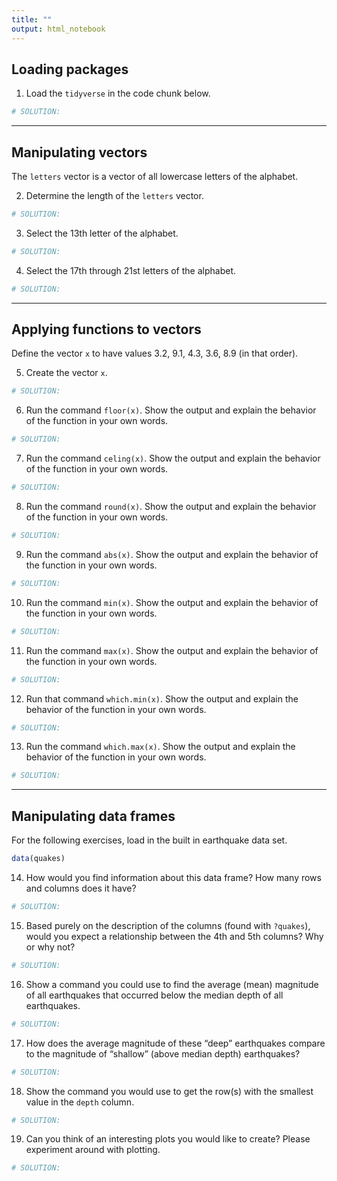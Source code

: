 ```yaml
---
title: ""
output: html_notebook
---
```


## Loading packages

1.  Load the `tidyverse` in the code chunk below.

```r
# SOLUTION:
```

* * *

## Manipulating vectors

The `letters` vector is a vector of all lowercase letters of the alphabet.

2.  Determine the length of the `letters` vector.

```r
# SOLUTION:
```


3.  Select the 13th letter of the alphabet.

```r
# SOLUTION:
```


4.  Select the 17th through 21st letters of the alphabet.

```r
# SOLUTION:
```


* * * 

## Applying functions to vectors

Define the vector `x` to have values 3.2,  9.1,  4.3,  3.6,  8.9 (in that order).


5.  Create the vector `x`.

```r
# SOLUTION:
```


6. Run the command `floor(x)`. Show the output and explain the behavior of the function in your own words.

```r
# SOLUTION:
```


7. Run the command `celing(x)`. Show the output and explain the behavior of the function in your own words.

```r
# SOLUTION:
```


8.  Run the command `round(x)`. Show the output and explain the behavior of the function in your own words.

```r
# SOLUTION:
```


9.  Run the command `abs(x)`. Show the output and explain the behavior of the function in your own words.

```r
# SOLUTION:
```


10. Run the command `min(x)`. Show the output and explain the behavior of the function in your own words.

```r
# SOLUTION:
```


11. Run the command `max(x)`. Show the output and explain the behavior of the function in your own words.

```r
# SOLUTION:
```


12. Run that command `which.min(x)`. Show the output and explain the behavior of the function in your own words.

```r
# SOLUTION:
```


13. Run the command `which.max(x)`. Show the output and explain the behavior of the function in your own words.

```r
# SOLUTION:
```


* * *

## Manipulating data frames

For the following exercises, load in the built in earthquake data set.

```r
data(quakes)
```

14.  How would you find information about this data frame? How many rows and 
    columns does it have?
    
```r
# SOLUTION:

```



15.  Based purely on the description of the columns (found with `?quakes`), would
    you expect a relationship between the 4th and 5th columns? Why or why not?
    
```r
# SOLUTION:

```



16.  Show a command you could use to find the average (mean) magnitude of all 
    earthquakes that occurred below the median depth of all earthquakes.
    
```r
# SOLUTION:

```



17.  How does the average magnitude of these "deep" earthquakes compare to the 
    magnitude of "shallow" (above median depth) earthquakes?
    
```r
# SOLUTION:

```



18.  Show the command you would use to get the row(s) with the smallest value in 
    the `depth` column.
    
```r
# SOLUTION:
```



19. Can you think of an interesting plots you would like to create?  Please 
    experiment around with plotting.
    
```r
# SOLUTION:

```
